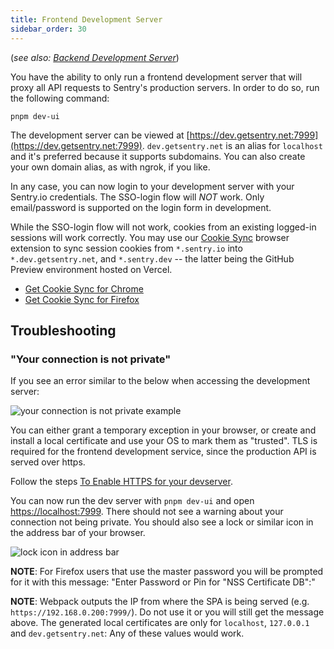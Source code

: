 ```yaml
---
title: Frontend Development Server
sidebar_order: 30
---
```


(*see also: [Backend Development Server](/backend/development-server/)*)

You have the ability to only run a frontend development server that will proxy all API requests to Sentry's production servers. In order to do so, run the following command:

```shell
pnpm dev-ui
```

The development server can be viewed at [https://dev.getsentry.net:7999](https://dev.getsentry.net:7999). `dev.getsentry.net` is an alias for `localhost` and it's preferred because it supports subdomains. You can also create your own domain alias, as with ngrok, if you like.

In any case, you can now login to your development server with your Sentry.io credentials. The SSO-login flow will *NOT* work. Only email/password is supported on the login form in development.

While the SSO-login flow will not work, cookies from an existing logged-in sessions will work correctly. You may use our [Cookie Sync](https://github.com/getsentry/cookie-sync) browser extension to sync session cookies from `*.sentry.io` into `*.dev.getsentry.net`, and `*.sentry.dev` -- the latter being the GitHub Preview environment hosted on Vercel.

- [Get Cookie Sync for Chrome](https://chrome.google.com/webstore/detail/sentry-cookie-sync/kchlmkcdfohlmobgojmipoppgpedhijh)
- [Get Cookie Sync for Firefox](https://addons.mozilla.org/en-US/firefox/addon/sentry-cookie-sync/)

## Troubleshooting

### "Your connection is not private"

If you see an error similar to the below when accessing the development server:

![your connection is not private example](../img/connectionNotPrivate.png)

You can either grant a temporary exception in your browser, or create and install a local certificate and use your OS to mark them as "trusted". TLS is required for the frontend development service, since the production API is served over https.

Follow the steps [To Enable HTTPS for your devserver](/development/environment/#enabling-https).

You can now run the dev server with `pnpm dev-ui` and open [https://localhost:7999](https://localhost:7999). There should not see a warning about your connection not being private. You should also see a lock or similar icon in the address bar of your browser.

![lock icon in address bar](../img/addressBarLockIcon.png)

**NOTE**: For Firefox users that use the master password you will be prompted for it with this message: "Enter Password or Pin for "NSS Certificate DB":"

**NOTE**: Webpack outputs the IP from where the SPA is being served (e.g. `https://192.168.0.200:7999/`). Do not use it or you will still get the message above. The generated local certificates are only for `localhost`, `127.0.0.1` and `dev.getsentry.net`: Any of these values would work.
